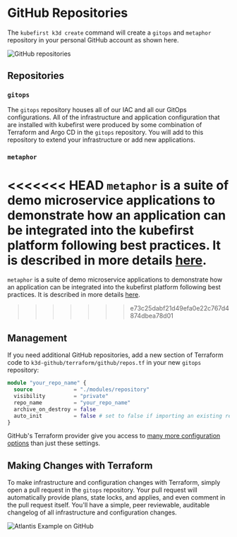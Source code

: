  # GitHub Repositories

The `kubefirst k3d create` command will create a `gitops` and `metaphor` repository in your personal GitHub account as shown here.

![GitHub repositories](../../../img/common/github/repositories.png)

## Repositories

### `gitops`

The `gitops` repository houses all of our IAC and all our GitOps configurations. All of the infrastructure and application configuration that are installed with kubefirst were produced by some combination of Terraform and Argo CD in the `gitops` repository. You will add to this repository to extend your infrastructure or add new applications.

### `metaphor`

<<<<<<< HEAD
`metaphor` is a suite of demo microservice applications to demonstrate how an application can be integrated into the kubefirst platform following best practices. It is described in more details [here](../../../common/metaphor.mdx).
=======
`metaphor` is a suite of demo microservice applications to demonstrate how an application can be integrated into the kubefirst platform following best practices. It is described in more details [here](../../common/metaphor.mdx).
>>>>>>> e73c25dabf21d49efa0e22c767d4874dbea78d01

## Management

If you need additional GitHub repositories, add a new section of Terraform code to `k3d-github/terraform/github/repos.tf` in your new `gitops` repository:

```terraform
module "your_repo_name" {
  source             = "./modules/repository"
  visibility         = "private"
  repo_name          = "your_repo_name"
  archive_on_destroy = false
  auto_init          = false # set to false if importing an existing repository
}
```

GitHub's Terraform provider give you access to [many more configuration options](https://registry.terraform.io/providers/integrations/github/latest/docs) than just these settings.

## Making Changes with Terraform

To make infrastructure and configuration changes with Terraform, simply open a pull request in the `gitops` repository. Your pull request will automatically provide plans, state locks, and applies, and even comment in the pull request itself. You'll have a simple, peer reviewable, auditable changelog of all infrastructure and configuration changes.

![Atlantis Example on GitHub](../../../img/common/github/atlantis.png)